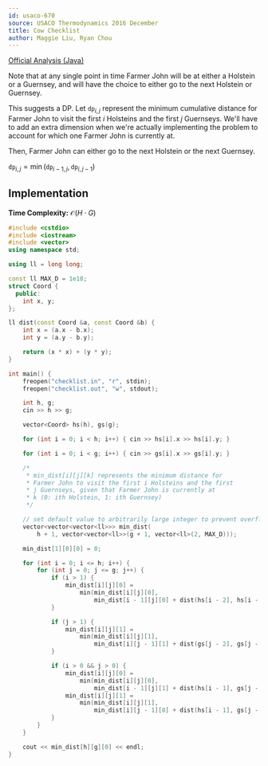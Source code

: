 ```yaml
---
id: usaco-670
source: USACO Thermodynamics 2016 December
title: Cow Checklist
author: Maggie Liu, Ryan Chou
---
```


[Official Analysis (Java)](http://www.usaco.org/current/data/sol_checklist_thermodynamics_dec16.html)

Note that at any single point in time Farmer John will be at either a Holstein or a Guernsey, and will have the choice to either go to the next Holstein or Guernsey.

This suggests a DP. Let $\texttt{dp}_{i,j}$ represent the minimum cumulative distance for Farmer John to visit the first $i$ Holsteins and the first $j$ Guernseys.
<Asterisk>We'll have to add an extra dimension when we're actually implementing the problem to account for which one Farmer John is currently at.</Asterisk>

Then, Farmer John can either go to the next Holstein or the next Guernsey.

$\texttt{dp}_{i, j} = \min(\texttt{dp}_{i - 1,j}, \texttt{dp}_{i,j - 1})$


## Implementation
**Time Complexity:** $\mathcal{O}(H \cdot G)$

<LanguageSection>
<CPPSection>

```cpp
#include <cstdio>
#include <iostream>
#include <vector>
using namespace std;

using ll = long long;

const ll MAX_D = 1e18;
struct Coord {
  public:
	int x, y;
};

ll dist(const Coord &a, const Coord &b) {
	int x = (a.x - b.x);
	int y = (a.y - b.y);

	return (x * x) + (y * y);
}

int main() {
	freopen("checklist.in", "r", stdin);
	freopen("checklist.out", "w", stdout);

	int h, g;
	cin >> h >> g;

	vector<Coord> hs(h), gs(g);

	for (int i = 0; i < h; i++) { cin >> hs[i].x >> hs[i].y; }

	for (int i = 0; i < g; i++) { cin >> gs[i].x >> gs[i].y; }

	/*
	 * min_dist[i][j][k] represents the minimum distance for
	 * Farmer John to visit the first i Holsteins and the first
	 * j Guernseys, given that Farmer John is currently at
	 * k (0: ith Holstein, 1: ith Guernsey)
	 */

	// set default value to arbitrarily large integer to prevent overflow
	vector<vector<vector<ll>>> min_dist(
	    h + 1, vector<vector<ll>>(g + 1, vector<ll>(2, MAX_D)));

	min_dist[1][0][0] = 0;

	for (int i = 0; i <= h; i++) {
		for (int j = 0; j <= g; j++) {
			if (i > 1) {
				min_dist[i][j][0] =
				    min(min_dist[i][j][0],
				        min_dist[i - 1][j][0] + dist(hs[i - 2], hs[i - 1]));
			}

			if (j > 1) {
				min_dist[i][j][1] =
				    min(min_dist[i][j][1],
				        min_dist[i][j - 1][1] + dist(gs[j - 2], gs[j - 1]));
			}

			if (i > 0 && j > 0) {
				min_dist[i][j][0] =
				    min(min_dist[i][j][0],
				        min_dist[i - 1][j][1] + dist(hs[i - 1], gs[j - 1]));
				min_dist[i][j][1] =
				    min(min_dist[i][j][1],
				        min_dist[i][j - 1][0] + dist(hs[i - 1], gs[j - 1]));
			}
		}
	}

	cout << min_dist[h][g][0] << endl;
}
```
</CPPSection>
</LanguageSection>
